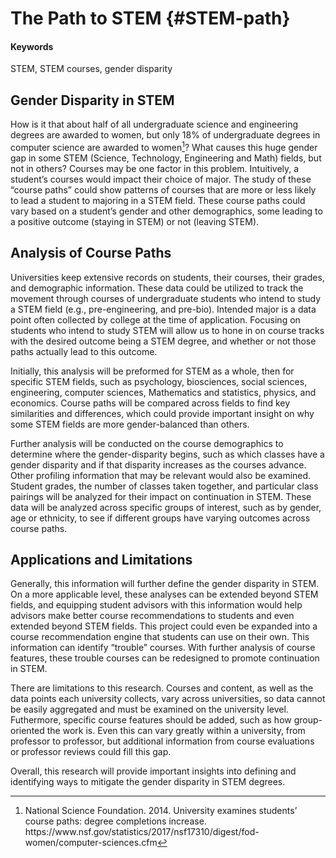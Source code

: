 # The Path to STEM {#STEM-path} <!--women?-->

#### Keywords

STEM, STEM courses, gender disparity <!--add tech keywords-->

## Gender Disparity in STEM

How is it that about half of all undergraduate science and engineering degrees are awarded to women, but only 18% of undergraduate degrees in computer science are awarded to women^[National Science Foundation. 2014. University examines students' course paths: degree completions increase. https://www.nsf.gov/statistics/2017/nsf17310/digest/fod-women/computer-sciences.cfm]? <!--bibtex-->
What causes this huge gender gap in some STEM (Science, Technology, Engineering and Math) fields, but not in others? <!--What others?-->
Courses may be one factor in this problem. <!--Courses where? At university, or earlier?-->
Intuitively, a student's courses would impact their choice of major. 
The study of these "course paths" could show patterns of courses that are more or less likely to lead a student to majoring in a STEM field. 
These course paths could vary based on a student's gender and other demographics, some leading to a positive outcome (staying in STEM) or not (leaving STEM). <!--What do you mean when you say STEM? College or career?-->

## Analysis of Course Paths

Universities keep extensive records on students, their courses, their grades, and demographic information. 
These data could be utilized to track the movement through courses of undergraduate students who intend to study a STEM field (e.g., pre-engineering, and pre-bio). 
Intended major is a data point often collected by college at the time of application. 
Focusing on students who intend to study STEM will allow us to hone in on course tracks with the desired outcome being a STEM degree, and whether or not those paths actually lead to this outcome. <!--Why intended, rather than terminal degree?-->

Initially, this analysis will be preformed for STEM as a whole, then for specific STEM fields, such as psychology, biosciences, social sciences, engineering, computer sciences, Mathematics and statistics, physics, and economics. <!--Why not the entire curriculum, then STEM in context?-->
Course paths will be compared across fields to find key similarities and differences, which could provide important insight on why some STEM fields are more gender-balanced than others. <!--What is your intuition about how course paths affect advancement to a STEM field?-->

Further analysis will be conducted on the course demographics to determine where the gender-disparity begins, such as which classes have a gender disparity and if that disparity increases as the courses advance. <!--Existing literature?-->
Other profiling information that may be relevant would also be examined. <!--Such as?-->
Student grades, the number of classes taken together, and particular class pairings will be analyzed for their impact on continuation in STEM. 
These data will be analyzed across specific groups of interest, such as by gender, age or ethnicity, to see if different groups have varying outcomes across course paths.

## Applications and Limitations

Generally, this information will further define the gender disparity in STEM. <!--Where did STEM come from?-->
On a more applicable level, these analyses can be extended beyond STEM fields, and equipping student advisors with this information would help advisors make better course recommendations to students and even extended beyond STEM fields. <!--Students choose their own courseload; could they use your service directly?-->
This project could even be expanded into a course recommendation engine that students can use on their own. <!--Great!-->
This information can identify "trouble" courses. 
With further analysis of course features, these trouble courses can be redesigned to promote continuation in STEM. <!--Good idea!-->

There are limitations to this research. 
Courses and content, as well as the data points each university collects, vary across universities, so data cannot be easily aggregated and must be examined on the university level. <!--Probably better anyway, but how to map similar courses across universities?-->
Futhermore, specific course features should be added, such as how group-oriented the work is. <!--What is your expectation?-->
Even this can vary greatly within a university, from professor to professor, but additional information from course evaluations or professor reviews could fill this gap. <!--Clarify gap.-->

Overall, this research will provide important insights into defining and identifying ways to mitigate the gender disparity in STEM degrees. 
